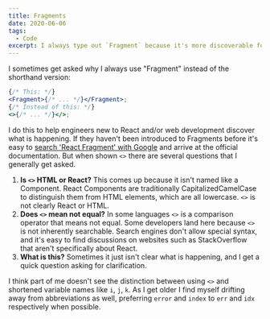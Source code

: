 ```yaml
---
title: Fragments
date: 2020-06-06
tags:
  - Code
excerpt: I always type out `Fragment` because it's more discoverable for engineers new to React.
---
```


I sometimes get asked why I always use "Fragment" instead of the shorthand version:

```jsx
{/* This: */}
<Fragment>{/* ... */}</Fragment>;
{/* Instead of this: */}
<>{/* ... */}</>;
```

I do this to help engineers new to React and/or web development discover what is happening. If they haven't been introduced to Fragments before it's easy to [search 'React Fragment' with Google](https://www.google.com/search?q=React+Fragment) and arrive at the official documentation. But when shown `<>` there are several questions that I generally get asked.

1. **Is `<>` HTML or React?** This comes up because it isn't named like a Component. React Components are traditionally CapitalizedCamelCase to distinguish them from HTML elements, which are all lowercase. `<>` is not clearly React or HTML.
2. **Does `<>` mean not equal?** In some languages `<>` is a comparison operator that means not equal. Some developers land here because `<>` is not inherently searchable. Search engines don't allow special syntax, and it's easy to find discussions on websites such as StackOverflow that aren't specifically about React.
3. **What is this?** Sometimes it just isn't clear what is happening, and I get a quick question asking for clarification.

I think part of me doesn't see the distinction between using `<>` and shortened variable names like `i`, `j`, `k`. As I get older I find myself drifting away from abbreviations as well, preferring `error` and `index` to `err` and `idx` respectively when possible.
